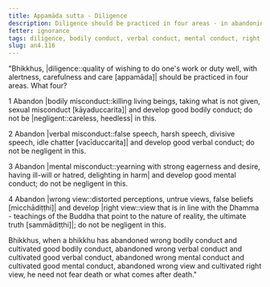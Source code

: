 ```yaml
---
title: Appamāda sutta - Diligence
description: Diligence should be practiced in four areas - in abandoning bodily, verbal, and mental misconduct, and wrong view.
fetter: ignorance
tags: diligence, bodily conduct, verbal conduct, mental conduct, right view, wrong view, an, an4
slug: an4.116
---
```


"Bhikkhus, |diligence::quality of wishing to do one's work or duty well, with alertness, carefulness and care [appamāda]| should be practiced in four areas. What four?

1 Abandon |bodily misconduct::killing living beings, taking what is not given, sexual misconduct [kāyaduccarita]| and develop good bodily conduct; do not be |negligent::careless, heedless| in this.

2 Abandon |verbal misconduct::false speech, harsh speech, divisive speech, idle chatter [vacīduccarita]| and develop good verbal conduct; do not be negligent in this.

3 Abandon |mental misconduct::yearning with strong eagerness and desire, having ill-will or hatred, delighting in harm| and develop good mental conduct; do not be negligent in this.

4 Abandon |wrong view::distorted perceptions, untrue views, false beliefs [micchādiṭṭhi]| and develop |right view::view that is in line with the Dhamma - teachings of the Buddha that point to the nature of reality, the ultimate truth [sammādiṭṭhi]|; do not be negligent in this.

Bhikkhus, when a bhikkhu has abandoned wrong bodily conduct and cultivated good bodily conduct, abandoned wrong verbal conduct and cultivated good verbal conduct, abandoned wrong mental conduct and cultivated good mental conduct, abandoned wrong view and cultivated right view, he need not fear death or what comes after death."